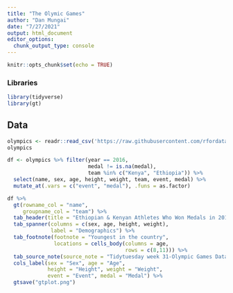 ```yaml
---
title: "The Olymic Games"
author: "Dan Mungai"
date: "7/27/2021"
output: html_document
editor_options: 
  chunk_output_type: console
---
```


```r
knitr::opts_chunk$set(echo = TRUE)
```
### Libraries
```r
library(tidyverse)
library(gt)
```

## Data
```r
olympics <- readr::read_csv('https://raw.githubusercontent.com/rfordatascience/tidytuesday/master/data/2021/2021-07-27/olympics.csv')
olympics
```

```r
df <- olympics %>% filter(year == 2016, 
                          medal != is.na(medal),
                          team %in% c("Kenya", "Ethiopia")) %>% 
  select(name, sex, age, height, weight, team, event, medal) %>% 
  mutate_at(.vars = c("event", "medal"), .funs = as.factor)
```

```r
df %>% 
  gt(rowname_col = "name",
     groupname_col = "team") %>% 
  tab_header(title = "Ethiopian & Kenyan Athletes Who Won Medals in 2016 Olympics") %>% 
  tab_spanner(columns = c(sex, age, height, weight),
              label = "Demographics") %>% 
  tab_footnote(footnote = "Youngest in the country",
               locations = cells_body(columns = age, 
                                      rows = c(8,11))) %>% 
  tab_source_note(source_note = "Tidytuesday week 31-Olympic Games Dataset") %>% 
  cols_label(sex = "Sex", age = "Age", 
             height = "Height", weight = "Weight", 
             event = "Event", medal = "Medal") %>% 
  gtsave("gtplot.png")
  
  
```

